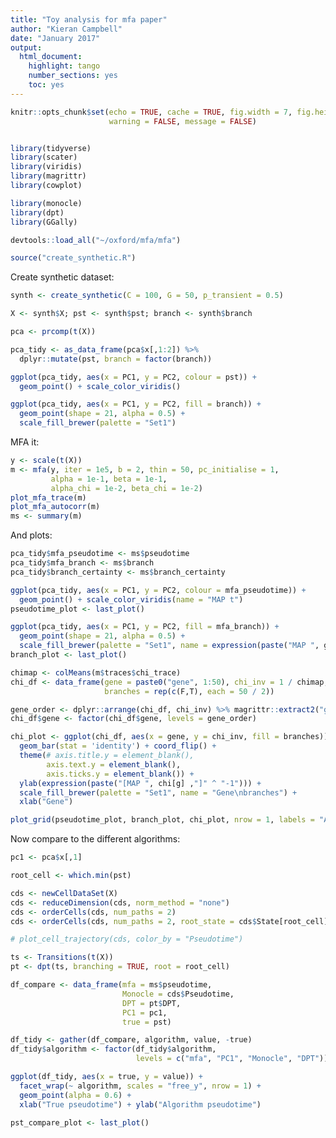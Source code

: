 ```yaml
---
title: "Toy analysis for mfa paper"
author: "Kieran Campbell"
date: "January 2017"
output:
  html_document:
    highlight: tango
    number_sections: yes
    toc: yes
---
```


```r
knitr::opts_chunk$set(echo = TRUE, cache = TRUE, fig.width = 7, fig.height = 4,
                      warning = FALSE, message = FALSE)


library(tidyverse)
library(scater)
library(viridis)
library(magrittr)
library(cowplot)

library(monocle)
library(dpt)
library(GGally)

devtools::load_all("~/oxford/mfa/mfa")

source("create_synthetic.R")
```

Create synthetic dataset:

```r
synth <- create_synthetic(C = 100, G = 50, p_transient = 0.5)

X <- synth$X; pst <- synth$pst; branch <- synth$branch

pca <- prcomp(t(X))

pca_tidy <- as_data_frame(pca$x[,1:2]) %>% 
  dplyr::mutate(pst, branch = factor(branch))

ggplot(pca_tidy, aes(x = PC1, y = PC2, colour = pst)) +
  geom_point() + scale_color_viridis()

ggplot(pca_tidy, aes(x = PC1, y = PC2, fill = branch)) +
  geom_point(shape = 21, alpha = 0.5) + 
  scale_fill_brewer(palette = "Set1")
```


MFA it:

```r
y <- scale(t(X))
m <- mfa(y, iter = 1e5, b = 2, thin = 50, pc_initialise = 1, 
         alpha = 1e-1, beta = 1e-1,
         alpha_chi = 1e-2, beta_chi = 1e-2)
plot_mfa_trace(m)
plot_mfa_autocorr(m)
ms <- summary(m)
```

And plots:

```r
pca_tidy$mfa_pseudotime <- ms$pseudotime
pca_tidy$mfa_branch <- ms$branch
pca_tidy$branch_certainty <- ms$branch_certainty

ggplot(pca_tidy, aes(x = PC1, y = PC2, colour = mfa_pseudotime)) +
  geom_point() + scale_color_viridis(name = "MAP t")
pseudotime_plot <- last_plot()

ggplot(pca_tidy, aes(x = PC1, y = PC2, fill = mfa_branch)) +
  geom_point(shape = 21, alpha = 0.5) + 
  scale_fill_brewer(palette = "Set1", name = expression(paste("MAP ", gamma)))
branch_plot <- last_plot()

chimap <- colMeans(m$traces$chi_trace)
chi_df <- data_frame(gene = paste0("gene", 1:50), chi_inv = 1 / chimap,
                     branches = rep(c(F,T), each = 50 / 2))

gene_order <- dplyr::arrange(chi_df, chi_inv) %>% magrittr::extract2("gene")
chi_df$gene <- factor(chi_df$gene, levels = gene_order)

chi_plot <- ggplot(chi_df, aes(x = gene, y = chi_inv, fill = branches)) +
  geom_bar(stat = 'identity') + coord_flip() +
  theme(# axis.title.y = element_blank(),
        axis.text.y = element_blank(),
        axis.ticks.y = element_blank()) +
  ylab(expression(paste("[MAP ", chi[g] ,"]" ^ "-1"))) +
  scale_fill_brewer(palette = "Set1", name = "Gene\nbranches") +
  xlab("Gene")

```


```r
plot_grid(pseudotime_plot, branch_plot, chi_plot, nrow = 1, labels = "AUTO")
```

Now compare to the different algorithms:

```r
pc1 <- pca$x[,1]

root_cell <- which.min(pst)

cds <- newCellDataSet(X)
cds <- reduceDimension(cds, norm_method = "none")
cds <- orderCells(cds, num_paths = 2)
cds <- orderCells(cds, num_paths = 2, root_state = cds$State[root_cell])

# plot_cell_trajectory(cds, color_by = "Pseudotime")

ts <- Transitions(t(X))
pt <- dpt(ts, branching = TRUE, root = root_cell) 
```


```r
df_compare <- data_frame(mfa = ms$pseudotime,
                         Monocle = cds$Pseudotime,
                         DPT = pt$DPT,
                         PC1 = pc1,
                         true = pst)

df_tidy <- gather(df_compare, algorithm, value, -true) 
df_tidy$algorithm <- factor(df_tidy$algorithm, 
                            levels = c("mfa", "PC1", "Monocle", "DPT"))

ggplot(df_tidy, aes(x = true, y = value)) + 
  facet_wrap(~ algorithm, scales = "free_y", nrow = 1) +
  geom_point(alpha = 0.6) +
  xlab("True pseudotime") + ylab("Algorithm pseudotime")

pst_compare_plot <- last_plot()
```


